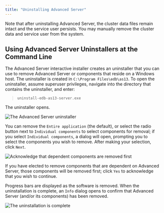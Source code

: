 ```yaml
---
title: "Uninstalling Advanced Server"
---
```


<div id="uninstalling_advanced_server" class="registered_link"></div>


Note that after uninstalling Advanced Server, the cluster data files remain intact and the service user persists. You may manually remove the cluster data and service user from the system.

## Using Advanced Server Uninstallers at the Command Line

The Advanced Server interactive installer creates an uninstaller that you can use to remove Advanced Server or components that reside on a Windows host. The uninstaller is created in `C:\Program Files\edb\as13`. To open the uninstaller, assume superuser privileges, navigate into the directory that contains the uninstaller, and enter:

> `uninstall-edb-as13-server.exe`

The uninstaller opens.

![*The Advanced Server uninstaller*](images/advanced_server_uninstaller.png)

You can remove the `Entire application` (the default), or select the radio button next to `Individual components` to select components for removal; if you select `Individual components`, a dialog will open, prompting you to select the components you wish to remove. After making your selection, click `Next`.

![*Acknowledge that dependent components are removed first*](images/acknowledging_components_removed.png)

If you have elected to remove components that are dependent on Advanced Server, those components will be removed first; click `Yes` to acknowledge that you wish to continue.

Progress bars are displayed as the software is removed. When the uninstallation is complete, an `Info` dialog opens to confirm that Advanced Server (and/or its components) has been removed.

![*The uninstallation is complete*](images/uninstallation_complete.png)
